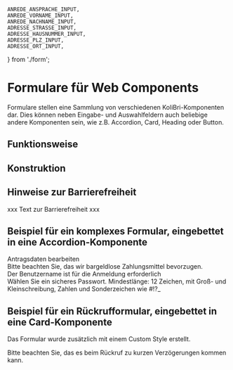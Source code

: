	ANREDE_ANSPRACHE_INPUT,
	ANREDE_VORNAME_INPUT,
	ANREDE_NACHNAME_INPUT,
	ADRESSE_STRASSE_INPUT,
	ADRESSE_HAUSNUMMER_INPUT,
	ADRESSE_PLZ_INPUT,
	ADRESSE_ORT_INPUT,
} from './form';

<Meta title="Web Components/Form/Controlled_SAVE" argTypes={argTypes} />

# Formulare für Web Components

Formulare stellen eine Sammlung von verschiedenen KoliBri-Komponenten dar. Dies können neben Eingabe- und Auswahlfeldern auch
beliebige andere Komponenten sein, wie z.B. Accordion, Card, Heading oder Button.

## Funktionsweise

## Konstruktion

## Hinweise zur Barrierefreiheit

xxx Text zur Barrierefreiheit xxx

## Beispiel für ein komplexes Formular, eingebettet in eine Accordion-Komponente

<Canvas>
	<div>
		<kol-heading _level="2" class="mb-2 d-block">
			Antragsdaten bearbeiten
		</kol-heading>
		<kol-tabs _tabs="[{'_label': 'Persönliche Daten'},{'_label': 'Weitere Daten'},{'_label': 'Sonstiges'}]">
			<kol-form slot="tab-0" class="d-block p-2">
				<div className="my-2 d-grid gap-2">
					<kol-accordion _heading="Anrede" _level="3" _open>
						<div slot="content" className="d-block">
							<kol-controlled-input id="ansprache" _type="radio" style={{ display: 'block', padding: '1%', verticalAlign: 'top' }}></kol-controlled-input>
							<kol-controlled-input id="vorname" style={{ width: '50%', display: 'inline-block', padding: '1%', verticalAlign: 'top' }}></kol-controlled-input>
							<kol-controlled-input id="nachname" style={{ width: '50%', display: 'inline-block', padding: '1%', verticalAlign: 'top' }}></kol-controlled-input>
						</div>
					</kol-accordion>
					<kol-accordion _heading="Anschrift" _level="3">
						<div slot="content" className="d-block">
							<kol-controlled-input id="strasse" style={{ width: '50%', display: 'inline-block', padding: '1%', verticalAlign: 'top' }}></kol-controlled-input>
							<kol-controlled-input
								id="hausnummer"
								style={{ width: '50%', display: 'inline-block', padding: '1%', verticalAlign: 'top' }}
							></kol-controlled-input>
							<kol-controlled-input id="plz" style={{ width: '50%', display: 'inline-block', padding: '1%', verticalAlign: 'top' }}></kol-controlled-input>
							<kol-controlled-input id="ort" style={{ width: '50%', display: 'inline-block', padding: '1%', verticalAlign: 'top' }}></kol-controlled-input>
						</div>
					</kol-accordion>
				</div>
			</kol-form>
			<kol-form slot="tab-1" class="d-block p-2">
				<div className="my-2 d-grid gap-2">
					<kol-accordion _heading="Kontaktdaten" _level="3" _open>
						<div slot="content" className="m-2 d-grid gap-2">
							<kol-controlled-input id="telefon"></kol-controlled-input>
							<kol-controlled-input id="email"></kol-controlled-input>
						</div>
					</kol-accordion>
					<kol-accordion _heading="Zahlungsdaten" _level="3">
						<div slot="content" className="m-2 d-grid gap-2">
							<kol-controlled-input
								id="zahlart"
								_options={KoliBriDevHelper.stringifyJson([
									{ value: 'Bar', label: 'Bar' },
									{ value: 'Rechnung', label: 'Rechnung' },
									{ value: 'Lastschrift', label: 'Lastschrift' },
								])}
								_type="select"
							></kol-controlled-input>
							<kol-details _summary="Hinweis" _open>
								Bitte beachten Sie, das wir bargeldlose Zahlungsmittel bevorzugen.
							</kol-details>
							<kol-controlled-input id="inhaber"></kol-controlled-input>
							<kol-controlled-input id="iban"></kol-controlled-input>
							<kol-controlled-input id="bic"></kol-controlled-input>
							<kol-controlled-input id="bank"></kol-controlled-input>
						</div>
					</kol-accordion>
				</div>
			</kol-form>
			<kol-form slot="tab-2" class="d-block p-2">
				<div className="my-2 d-grid gap-2">
					<kol-accordion _heading="Kundenkonto" _level="1">
						<div slot="content">
							<div id="row1" style={{ display: 'flex' }}>
								<div style={{ width: '50%', padding: '0px 5px' }}>
									<kol-controlled-input
										_value=""
										_mandatory
										_name="username"
										id="username"
										_label="Benutzername"
										_placeholder="Benutzername"
									></kol-controlled-input>
									<kol-indented-text>Der Benutzername ist für die Anmeldung erforderlich</kol-indented-text>
								</div>
								<div style={{ width: '50%', padding: '0px 5px' }}>
									<kol-controlled-input _mandatory _name="password" id="password" _label="Passwort" _placeholder="Passwort"></kol-controlled-input>
									<kol-indented-text>
										Wählen Sie ein sicheres Passwort. Mindestlänge: 12 Zeichen, mit Groß- und Kleinschreibung, Zahlen und Sonderzeichen wie #!?_
									</kol-indented-text>
								</div>
							</div>
						</div>
					</kol-accordion>
					<kol-accordion _heading="Ihre Bestellung" _level="1">
						<div slot="content">
							<div id="row1" style={{ display: 'flex' }}>
								<div style={{ width: '100%', padding: '0px 5px' }}>
									<kol-table
										_caption="Ihre Bestellung"
										_orientation="vertical"
										_headers="[{'label':'Art.-Nr.:','key':'artnr'},{'label':'Artikel','key':'artikel'},{'label':'Anzahl','key':'anzahl'},{'label':'Einzelpreis','key':'ep'},{'label':'Gesamtpreis','key':'gp'}]"
										_data="[{'artnr':'123456','artikel':'Artikel 1','anzahl':'2','ep':'1299,00€','gp':'2598,00€'},{'artnr':'123456','artikel':'Artikel 2','anzahl':'2','ep':'1299,00€','gp':'2598,00€'},{'artnr':'123456','artikel':'Artikel 3','anzahl':'2','ep':'1299,00€','gp':'2598,00€'}]"
									></kol-table>
								</div>
							</div>
						</div>
					</kol-accordion>
					<kol-accordion _heading="Zusammenfassung" _level="1">
						<div slot="content">
							<div id="row1" style={{ display: 'flex' }}>
								<div style={{ width: '100%', padding: '0px 5px' }}>
									<kol-controlled-input
										_value=""
										_mandatory
										_name="acceptds"
										id="acceptds"
										_label="Ich habe die <kol-link _href='#'>Datenschutzerklärung</kol-link> gelesen und zur Kenntnis genommen"
										_type="checkbox"
									></kol-controlled-input>
									<kol-controlled-input
										_value=""
										_mandatory
										_name="acceptag"
										id="acceptag"
										_label="Ich habe die <kol-link _href='#'>Allgemeinen Geschäftsbedingungen</kol-link> gelesen und zur Kenntnis genommen"
										_type="checkbox"
									></kol-controlled-input>
									<kol-controlled-input
										_value=""
										_name="newsletter"
										id="newsletter"
										_label="Ich möchte den Newsletter abonnieren"
										_as-switch
										_type="checkbox"
									></kol-controlled-input>
									<kol-button _label="Absenden" _icon="envelope" />
								</div>
							</div>
						</div>
					</kol-accordion>
				</div>
			</kol-form>
		</kol-tabs>
		<kol-button-group class="mt-2 mb-4 d-inline-block float-end">
			<kol-button _label="Speichern" />
			<kol-button _label="Abbrechen" />
			<kol-button _label="Löschen" _disabled />
		</kol-button-group>
	</div>
</Canvas>

## Beispiel für ein Rückrufformular, eingebettet in eine Card-Komponente

Das Formular wurde zusätzlich mit einem Custom Style erstellt.

<Canvas>
	<div>
		<kol-badge _text="* Pflichtfeld" style={{ display: 'block', marginBottom: '10px' }} />
		<kol-card _headline="Rückruf anfordern" _level="1" style={{ display: 'block', border: '2px solid #000', padding: '10px' }}>
			<div slot="content">
				<div id="row1" style={{ display: 'flex' }}>
					<div style={{ width: '50%', padding: '0px 5px' }}>
						<kol-controlled-input
							_value="09:00"
							_mandatory
							_name="time"
							id="time"
							_label="Rückruf um"
							_options={KoliBriDevHelper.stringifyJson([
								{ value: '09:00', label: '09:00' },
								{ value: '10:00', label: '10:00' },
								{ value: '11:00', label: '11:00' },
								{ value: '12:00', label: '12:00' },
								{ value: '13:00', label: '13:00' },
							])}
							_type="select"
						></kol-controlled-input>
						<kol-indented-text>Bitte beachten Sie, das es beim Rückruf zu kurzen Verzögerungen kommen kann.</kol-indented-text>
					</div>
					<div style={{ width: '50%', padding: '0px 5px' }}></div>
				</div>
				<div id="row3" style={{ display: 'flex', marginTop: '10px' }}>
					<div style={{ width: '50%', padding: '0px 5px' }}>
						<kol-controlled-input _mandatory _name="name" id="name" _label="Name" _placeholder="Ihr Vor- und Nachname"></kol-controlled-input>
					</div>
					<div style={{ width: '50%', padding: '0px 5px' }}>
						<kol-controlled-input _name="firma" id="firma" _label="Firma" _placeholder="Ihre Firma"></kol-controlled-input>
					</div>
				</div>
				<div id="row4" style={{ display: 'flex', marginTop: '10px' }}>
					<div style={{ width: '100%', padding: '0px 5px' }}>
						<kol-controlled-input
							_name="bemerkungen"
							id="bemerkungen"
							_label="Bemerkungen"
							_placeholder="Ihre Bemerkungen"
							_type="textarea"
						></kol-controlled-input>
					</div>
				</div>
				<div id="row5" style={{ display: 'flex', marginTop: '10px' }}>
					<div style={{ width: '100%', padding: '0px 5px' }}>
						<kol-controlled-input
							_value=""
							_mandatory
							_name="acceptds"
							id="acceptds"
							_label="Ich habe die <kol-link _href='#'>Datenschutzerklärung</kol-link> gelesen und zur Kenntnis genommen"
							_type="checkbox"
						></kol-controlled-input>
						<kol-controlled-input
							_value=""
							_mandatory
							_name="acceptag"
							id="acceptag"
							_label="Ich habe die <kol-link _href='#'>Allgemeinen Geschäftsbedingungen</kol-link> gelesen und zur Kenntnis genommen"
							_type="checkbox"
						></kol-controlled-input>
						<kol-button _label="Rückruf anfordern" _icon="phone" />
					</div>
				</div>
			</div>
		</kol-card>
	</div>
</Canvas>

<script>
	() =>
	{setTimeout(() => {
		document.querySelector('#ansprache')._control = ANREDE_ANSPRACHE_INPUT;
		document.querySelector('#ansprache')._options = [
			{
				label: 'Herr',
				value: 'Herr',
			},
			{
				label: 'Frau',
				value: 'Frau',
			},
		];
		document.querySelector('#vorname')._control = ANREDE_VORNAME_INPUT;
		document.querySelector('#nachname')._control = ANREDE_NACHNAME_INPUT;
		document.querySelector('#strasse')._control = ADRESSE_STRASSE_INPUT;
		document.querySelector('#hausnummer')._control = ADRESSE_HAUSNUMMER_INPUT;
		document.querySelector('#plz')._control = ADRESSE_PLZ_INPUT;
		document.querySelector('#ort')._control = ADRESSE_ORT_INPUT;
	}, 1000)}
</script>
